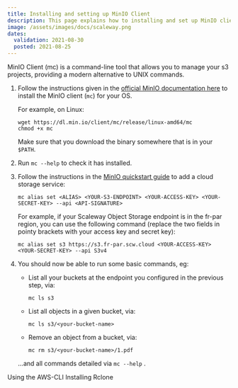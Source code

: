 ```yaml
---
title: Installing and setting up MinIO Client
description: This page explains how to installing and set up MinIO client.
image: /assets/images/docs/scaleway.png
dates:
  validation: 2021-08-30
  posted: 2021-08-25
---
```


MinIO Client (mc) is a command-line tool that allows you to manage your s3 projects, providing a modern alternative to UNIX commands. 

1. Follow the instructions given in the [official MinIO documentation here](https://docs.min.io/docs/minio-client-quickstart-guide) to install the MinIO client (`mc`) for your OS.

    For example, on Linux:

    ```
    wget https://dl.min.io/client/mc/release/linux-amd64/mc
    chmod +x mc
    ```

    <Message type="note">
    
    Make sure that you download the binary somewhere that is in your `$PATH`.

    </Message>

2. Run `mc --help` to check it has installed.

3. Follow the instructions in the [MinIO quickstart guide](https://docs.min.io/docs/minio-client-quickstart-guide) to add a cloud storage service:

    ```
    mc alias set <ALIAS> <YOUR-S3-ENDPOINT> <YOUR-ACCESS-KEY> <YOUR-SECRET-KEY> --api <API-SIGNATURE>
    ```

    For example, if your Scaleway Object Storage endpoint is in the fr-par region, you can use the following command (replace the two fields in pointy brackets with your access key and secret key):

    ```
    mc alias set s3 https://s3.fr-par.scw.cloud <YOUR-ACCESS-KEY> <YOUR-SECRET-KEY> --api S3v4
    ```

4. You should now be able to run some basic commands, eg:

    - List all your buckets at the endpoint you configured in the previous step, via:
        ```
        mc ls s3
        ```

    - List all objects in a given bucket, via:
        ```
        mc ls s3/<your-bucket-name>
        ```

    - Remove an object from a bucket, via:
        ```
        mc rm s3/<your-bucket-name>/1.pdf
        ```

    ...and all commands detailed via `mc --help` .


<Navigation title="See Also">
  <PreviousButton to="/storage/object/api-cli/object-storage-aws-cli">Using the AWS-CLI</PreviousButton>
  <NextButton to="/storage/object/api-cli/installing-rclone/">Installing Rclone</NextButton>
</Navigation>
